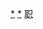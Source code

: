 {{Navbox
|name = 中国人民解放军火箭军司令员
|titlestyle = background: #1E3124; color: gold;
|title = {{Flagicon image|Rocket Force Flag of the People's Republic of China.svg|border=no}} [[中国人民解放军火箭军|<span style="color:gold;">中国人民解放军火箭军</span>]][[司令员|<span style="color:gold;">司令员</span>]]
|image = [[File:PLARF.svg|60px|臂章上的火箭军徽标]]

|group1style = background: darkgreen; color: gold;
|group1 = 第二炮兵部队司令员<small>（1966－2015）</small>
|state1 = collapsed
|list1 = [[向守志]]{{to}}[[杨俊生 (1916年)|杨俊生]]{{to}}[[张翼翔]]{{to}}[[向守志]]{{to}}[[李水清]]{{to}}[[贺进恒]]{{to}}[[李旭阁]]{{to}}[[杨国梁]]{{to}}[[靖志远]]{{to}}[[魏凤和]]

|group2style = background: #1E3124; color: gold;
|group2 = 火箭军司令员<small>（2015年12月31日起）</small>
|list2 = [[魏凤和]]{{to}}[[周亚宁]]{{to}}[[李玉超]]
}}<noinclude>

[[Category:中国人民解放军火箭军司令员|*]]
[[Category:中国人民解放军第二炮兵部队司令员|*]]
[[Category:中国人民解放军火箭军人物导航模板|职]]
</noinclude>
